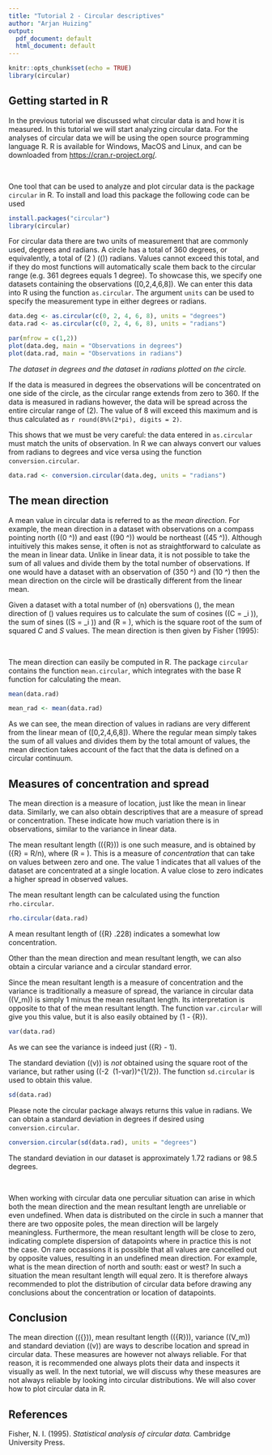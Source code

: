 ```yaml
---
title: "Tutorial 2 - Circular descriptives"
author: "Arjan Huizing"
output:
  pdf_document: default
  html_document: default
---
```

```r
knitr::opts_chunk$set(echo = TRUE)
library(circular)
```

## Getting started in R

In the previous tutorial we discussed what circular data is and how it is measured. In this tutorial we will start analyzing circular data. For the analyses of circular data we will be using the open source programming language R. R is available for Windows, MacOS and Linux, and can be downloaded from <https://cran.r-project.org/>. 

&nbsp;

One tool that can be used to analyze and plot circular data is the package `circular` in R. To install and load this package the following code can be used
```r
install.packages("circular")
library(circular)
```

For circular data there are two units of measurement that are commonly used, degrees and radians. A circle has a total of 360 degrees, or equivalently, a total of \(2 \pi\) (\(\approx 6.28\)) radians. Values cannot exceed this total, and if they do most functions will automatically scale them back to the circular range (e.g. 361 degrees equals 1 degree). To showcase this, we specify one datasets containing the observations \([0,2,4,6,8]\). We can enter this data into R using the function `as.circular`. The argument `units` can be used to specify the measurement type in either degrees or radians.
```r
data.deg <- as.circular(c(0, 2, 4, 6, 8), units = "degrees")
data.rad <- as.circular(c(0, 2, 4, 6, 8), units = "radians")
```

```r
par(mfrow = c(1,2))
plot(data.deg, main = "Observations in degrees")
plot(data.rad, main = "Observations in radians")
```

*The dataset in degrees and the dataset in radians plotted on the circle.*

If the data is measured in degrees the observations will be concentrated on one side of the circle, as the circular range extends from zero to 360. If the data is measured in radians however, the data will be spread across the entire circular range of \(2\pi\). The value of 8 will exceed this maximum and is thus calculated as `r round(8%%(2*pi), digits = 2)`.

This shows that we must be very careful: the data entered in `as.circular` must match the units of observation. In R we can always convert our values from radians to degrees and vice versa using the function `conversion.circular`. 

```r
data.rad <- conversion.circular(data.deg, units = "radians")
```


## The mean direction

A mean value in circular data is referred to as the *mean direction*. For example, the mean direction in a dataset with observations on a compass pointing north (\(0 ^\circ\)) and east (\(90 ^\circ\)) would be northeast (\(45 ^\circ\)). Although intuitively this makes sense, it often is not as straightforward to calculate as the mean in linear data. Unlike in linear data, it is not possible to take the sum of all values and divide them by the total number of observations. If one would have a dataset with an observation of \(350 ^\circ\) and \(10 ^\circ\) then the mean direction on the circle will be drastically different from the linear mean.

Given a dataset with a total number of \(n\) obersvations \(\theta\), the mean direction of \(\theta\) values requires us to calculate the sum of cosines (\(C = \sum \text{cos} \theta_i \)), the sum of sines (\(S = \sum \text{sin} \theta_i \)) and \(R = \sqrt{C^2 + S^2} \), which is the square root of the sum of squared $C$ and $S$ values. The mean direction is then given by Fisher (1995):

\begin{align}
  \overline{\theta}  &= 
    \begin{cases}
      tan^{-1} (S/C)                   &  S > 0, C > 0\\ 
      tan^{-1} (S/C) + \pi             &  C < 0\\ 
      tan^{-1} (S/C) + 2\pi            &  S < 0, C > 0\\ 
    \end{cases}
\end{align}
\

The mean direction can easily be computed in R. The package `circular` contains the function `mean.circular`, which integrates with the base R function for calculating the mean.

```r
mean(data.rad)
```

```r
mean_rad <- mean(data.rad)
```

As we can see, the mean direction of values in radians are very different from the linear mean of \([0,2,4,6,8]\). Where the regular mean simply takes the sum of all values and divides them by the total amount of values, the mean direction takes account of the fact that the data is defined on a circular continuum. 

## Measures of concentration and spread

The mean direction is a measure of location, just like the mean in linear data. Similarly, we can also obtain descriptives that are a measure of spread or concentration. These indicate how much variation there is in observations, similar to the variance in linear data.

The mean resultant length (\(\bar{R}\)) is one such measure, and is obtained by \(\bar{R} = R/n\), where \(R = \sqrt{C^2 + S^2} \).
This is a measure of *concentration* that can take on values between zero and one. The value 1 indicates that all values of the dataset are concentrated at a single location. A value close to zero indicates a higher spread in observed values. 

The mean resultant length can be calculated using the function `rho.circular`. 

```r
rho.circular(data.rad)
```

A mean resultant length of \(\bar{R} \approx .228\) indicates a somewhat low concentration.

Other than the mean direction and mean resultant length, we can also obtain a circular variance and a circular standard error. 

Since the mean resultant length is a measure of concentration and the variance is traditionally a measure of spread, the variance in circular data (\(V_m\)) is simply 1 minus the mean resultant length. Its interpretation is opposite to that of the mean resultant length. The function `var.circular` will give you this value, but it is also easily obtained by \(1 - \bar{R}\). 

```r
var(data.rad)
```


As we can see the variance is indeed just \(\bar{R} - 1\).

The standard deviation (\(v\)) is *not* obtained using the square root of the variance, but rather using \((-2 \log\ (1-var))^{1/2}\). The function `sd.circular` is used to obtain this value.

```r
sd(data.rad)
```

Please note the circular package always returns this value in radians. We can obtain a standard deviation in degrees if desired using `conversion.circular`.

```r
conversion.circular(sd(data.rad), units = "degrees")
```

The standard deviation in our dataset is approximately 1.72 radians or 98.5 degrees.

&nbsp;

When working with circular data one perculiar situation can arise in which both the mean direction and the mean resultant length are unreliable or even undefined. When data is distributed on the circle in such a manner that there are two opposite poles, the mean direction will be largely meaningless. Furthermore, the mean resultant length will be close to zero, indicating complete dispersion of datapoints where in practice this is not the case. On rare occassions it is possible that all values are cancelled out by opposite values, resulting in an undefined mean direction. For example, what is the mean direction of north and south: east or west? In such a situation the mean resultant length will equal zero. It is therefore always recommended to plot the distribution of circular data before drawing any conclusions about the concentration or location of datapoints. 

## Conclusion

The mean direction (\(\bar{\theta}\)), mean resultant length (\(\bar{R}\)), variance (\(V_m\)) and standard deviation (\(v\)) are ways to describe location and spread in circular data. These measures are however not always reliable. For that reason, it is recommended one always plots their data and inspects it visually as well. In the next tutorial, we will discuss why these measures are not always reliable by looking into circular distributions. We will also cover how to plot circular data in R.

## References
Fisher, N. I. (1995). *Statistical analysis of circular data.* Cambridge University Press.
